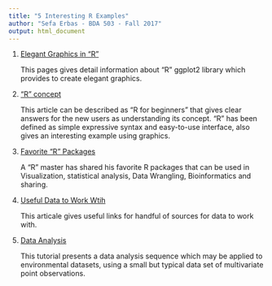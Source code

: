 ---
title: "5 Interesting R Examples"
author: "Sefa Erbas - BDA 503 - Fall 2017"
output: html_document
---


1. [Elegant Graphics in “R”](http://zevross.com/blog/2014/08/04/beautiful-plotting-in-r-a-ggplot2-cheatsheet-3/)

    This pages gives detail information about “R” ggplot2 library which provides to create elegant graphics.
    

2. [“R” concept](https://www.programiz.com/r-programming)

    This article can be described as “R for beginners” that gives clear answers for the new users as understanding its concept. “R” has been defined as simple expressive syntax and easy-to-use interface, also gives an interesting example using graphics.


3. [Favorite “R” Packages](http://bitesizebio.com/23003/my-10-favorite-r-packages-and-the-cool-things-you-can-do-with-them/)

    A “R” master has shared his favorite R packages that can be used in Visualization, statistical analysis, Data Wrangling, Bioinformatics and sharing.


4. [Useful Data to Work Wtih](https://r-dir.com/reference/datasets.html)

    This articale gives useful links for handful of sources for data to work with.


5. [Data Analysis](http://www.css.cornell.edu/faculty/dgr2/teach/R/R_corregr.pdf)

    This tutorial presents a data analysis sequence which may be applied to environmental datasets, using a small but typical data set of multivariate point observations.


